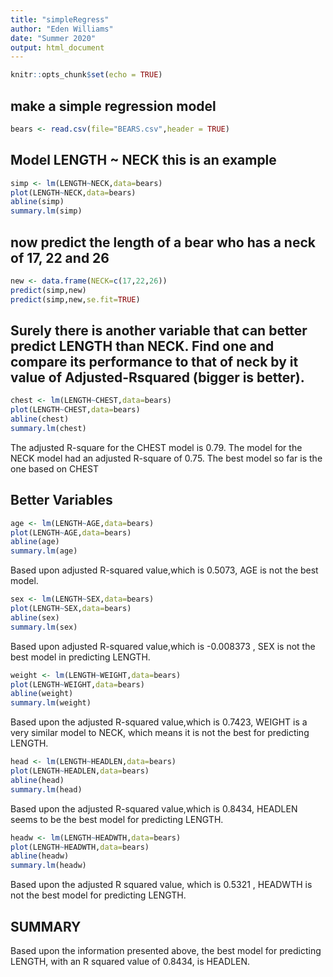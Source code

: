 ```yaml
---
title: "simpleRegress"
author: "Eden Williams"
date: "Summer 2020"
output: html_document
---
```


```r
knitr::opts_chunk$set(echo = TRUE)
```

## make a simple regression model

```r
bears <- read.csv(file="BEARS.csv",header = TRUE)
```

## Model LENGTH ~ NECK  this is an example  

```r
simp <- lm(LENGTH~NECK,data=bears)
plot(LENGTH~NECK,data=bears)
abline(simp)
summary.lm(simp)
```

## now predict the length of a bear who has a neck of 17, 22 and 26


```r
new <- data.frame(NECK=c(17,22,26))
predict(simp,new)
predict(simp,new,se.fit=TRUE)
```
## Surely there is another variable that can better predict LENGTH than NECK. Find one and compare its performance to that of neck by it value of Adjusted-Rsquared (bigger is better).

```r
chest <- lm(LENGTH~CHEST,data=bears)
plot(LENGTH~CHEST,data=bears)
abline(chest)
summary.lm(chest)
```
 The adjusted R-square for the CHEST model is 0.79. The model for the NECK model had an adjusted R-square of 0.75. The best model so far is the one based on CHEST

## Better Variables 

```r
age <- lm(LENGTH~AGE,data=bears)
plot(LENGTH~AGE,data=bears)
abline(age)
summary.lm(age)
```
Based upon adjusted R-squared value,which is 0.5073, AGE is not the best model.



```r
sex <- lm(LENGTH~SEX,data=bears)
plot(LENGTH~SEX,data=bears)
abline(sex)
summary.lm(sex)
```

Based upon adjusted R-squared value,which is -0.008373 , SEX is not the best model in predicting LENGTH.


```r
weight <- lm(LENGTH~WEIGHT,data=bears)
plot(LENGTH~WEIGHT,data=bears)
abline(weight)
summary.lm(weight)
```

Based upon the adjusted R-squared value,which is 0.7423, WEIGHT is a very similar model to NECK, which means it is not the best for predicting LENGTH. 

```r
head <- lm(LENGTH~HEADLEN,data=bears)
plot(LENGTH~HEADLEN,data=bears)
abline(head)
summary.lm(head)
```
Based upon the adjusted R-squared value,which is 0.8434, HEADLEN seems to be the best model for predicting LENGTH. 


```r
headw <- lm(LENGTH~HEADWTH,data=bears)
plot(LENGTH~HEADWTH,data=bears)
abline(headw)
summary.lm(headw)
```

Based upon the adjusted R squared value, which is 0.5321 , HEADWTH is not the best model for predicting LENGTH. 

## SUMMARY

Based upon the information presented above, the best model for predicting LENGTH, with an R squared value of 0.8434, is HEADLEN.